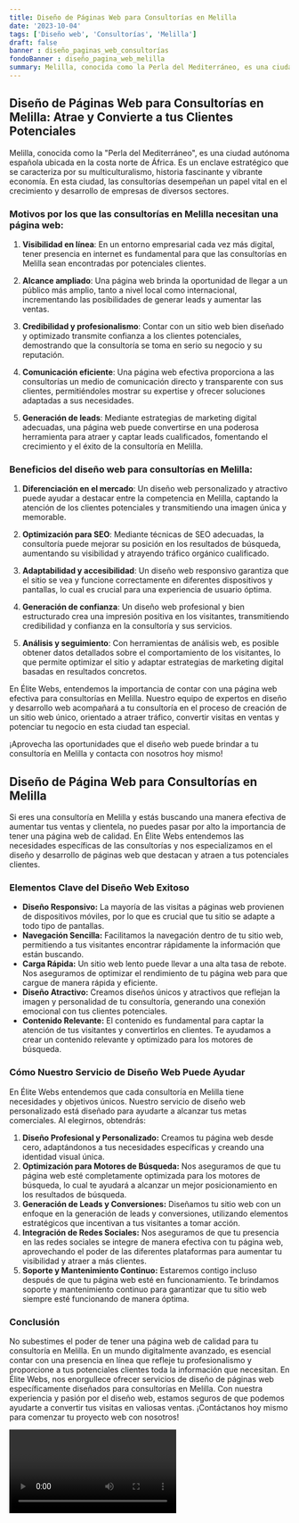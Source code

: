 ```yaml
---
title: Diseño de Páginas Web para Consultorías en Melilla
date: '2023-10-04'
tags: ['Diseño web', 'Consultorías', 'Melilla']
draft: false
banner : diseño_paginas_web_consultorías
fondoBanner : diseño_pagina_web_melilla
summary: Melilla, conocida como la Perla del Mediterráneo, es una ciudad autónoma española ubicada en la costa norte de África. Es un enclave estratégico que se caracteriza por su multiculturalismo, historia fascinante y vibrante economía. En esta ciudad, las consultorías desempeñan un papel vital en el crecimiento y desarrollo de empresas de diversos sectores.
---
```


## Diseño de Páginas Web para Consultorías en Melilla: Atrae y Convierte a tus Clientes Potenciales

Melilla, conocida como la "Perla del Mediterráneo", es una ciudad autónoma española ubicada en la costa norte de África. Es un enclave estratégico que se caracteriza por su multiculturalismo, historia fascinante y vibrante economía. En esta ciudad, las consultorías desempeñan un papel vital en el crecimiento y desarrollo de empresas de diversos sectores.

### Motivos por los que las consultorías en Melilla necesitan una página web:

1. **Visibilidad en línea**: En un entorno empresarial cada vez más digital, tener presencia en internet es fundamental para que las consultorías en Melilla sean encontradas por potenciales clientes.

2. **Alcance ampliado**: Una página web brinda la oportunidad de llegar a un público más amplio, tanto a nivel local como internacional, incrementando las posibilidades de generar leads y aumentar las ventas.

3. **Credibilidad y profesionalismo**: Contar con un sitio web bien diseñado y optimizado transmite confianza a los clientes potenciales, demostrando que la consultoría se toma en serio su negocio y su reputación.

4. **Comunicación eficiente**: Una página web efectiva proporciona a las consultorías un medio de comunicación directo y transparente con sus clientes, permitiéndoles mostrar su expertise y ofrecer soluciones adaptadas a sus necesidades.

5. **Generación de leads**: Mediante estrategias de marketing digital adecuadas, una página web puede convertirse en una poderosa herramienta para atraer y captar leads cualificados, fomentando el crecimiento y el éxito de la consultoría en Melilla.

### Beneficios del diseño web para consultorías en Melilla:

1. **Diferenciación en el mercado**: Un diseño web personalizado y atractivo puede ayudar a destacar entre la competencia en Melilla, captando la atención de los clientes potenciales y transmitiendo una imagen única y memorable.

2. **Optimización para SEO**: Mediante técnicas de SEO adecuadas, la consultoría puede mejorar su posición en los resultados de búsqueda, aumentando su visibilidad y atrayendo tráfico orgánico cualificado.

3. **Adaptabilidad y accesibilidad**: Un diseño web responsivo garantiza que el sitio se vea y funcione correctamente en diferentes dispositivos y pantallas, lo cual es crucial para una experiencia de usuario óptima.

4. **Generación de confianza**: Un diseño web profesional y bien estructurado crea una impresión positiva en los visitantes, transmitiendo credibilidad y confianza en la consultoría y sus servicios.

5. **Análisis y seguimiento**: Con herramientas de análisis web, es posible obtener datos detallados sobre el comportamiento de los visitantes, lo que permite optimizar el sitio y adaptar estrategias de marketing digital basadas en resultados concretos.

En Élite Webs, entendemos la importancia de contar con una página web efectiva para consultorías en Melilla. Nuestro equipo de expertos en diseño y desarrollo web acompañará a tu consultoría en el proceso de creación de un sitio web único, orientado a atraer tráfico, convertir visitas en ventas y potenciar tu negocio en esta ciudad tan especial.

¡Aprovecha las oportunidades que el diseño web puede brindar a tu consultoría en Melilla y contacta con nosotros hoy mismo!

<GifSeo />

<Cta />

## **Diseño de Página Web para Consultorías en Melilla**

Si eres una consultoría en Melilla y estás buscando una manera efectiva de aumentar tus ventas y clientela, no puedes pasar por alto la importancia de tener una página web de calidad. En Élite Webs entendemos las necesidades específicas de las consultorías y nos especializamos en el diseño y desarrollo de páginas web que destacan y atraen a tus potenciales clientes.

### **Elementos Clave del Diseño Web Exitoso**

- **Diseño Responsivo:** La mayoría de las visitas a páginas web provienen de dispositivos móviles, por lo que es crucial que tu sitio se adapte a todo tipo de pantallas.
- **Navegación Sencilla:** Facilitamos la navegación dentro de tu sitio web, permitiendo a tus visitantes encontrar rápidamente la información que están buscando.
- **Carga Rápida:** Un sitio web lento puede llevar a una alta tasa de rebote. Nos aseguramos de optimizar el rendimiento de tu página web para que cargue de manera rápida y eficiente.
- **Diseño Atractivo:** Creamos diseños únicos y atractivos que reflejan la imagen y personalidad de tu consultoría, generando una conexión emocional con tus clientes potenciales.
- **Contenido Relevante:** El contenido es fundamental para captar la atención de tus visitantes y convertirlos en clientes. Te ayudamos a crear un contenido relevante y optimizado para los motores de búsqueda.

### **Cómo Nuestro Servicio de Diseño Web Puede Ayudar**

En Élite Webs entendemos que cada consultoría en Melilla tiene necesidades y objetivos únicos. Nuestro servicio de diseño web personalizado está diseñado para ayudarte a alcanzar tus metas comerciales. Al elegirnos, obtendrás:

1. **Diseño Profesional y Personalizado:** Creamos tu página web desde cero, adaptándonos a tus necesidades específicas y creando una identidad visual única.
2. **Optimización para Motores de Búsqueda:** Nos aseguramos de que tu página web esté completamente optimizada para los motores de búsqueda, lo cual te ayudará a alcanzar un mejor posicionamiento en los resultados de búsqueda.
3. **Generación de Leads y Conversiones:** Diseñamos tu sitio web con un enfoque en la generación de leads y conversiones, utilizando elementos estratégicos que incentivan a tus visitantes a tomar acción.
4. **Integración de Redes Sociales:** Nos aseguramos de que tu presencia en las redes sociales se integre de manera efectiva con tu página web, aprovechando el poder de las diferentes plataformas para aumentar tu visibilidad y atraer a más clientes.
5. **Soporte y Mantenimiento Continuo:** Estaremos contigo incluso después de que tu página web esté en funcionamiento. Te brindamos soporte y mantenimiento continuo para garantizar que tu sitio web siempre esté funcionando de manera óptima.

### **Conclusión**

No subestimes el poder de tener una página web de calidad para tu consultoría en Melilla. En un mundo digitalmente avanzado, es esencial contar con una presencia en línea que refleje tu profesionalismo y proporcione a tus potenciales clientes toda la información que necesitan. En Élite Webs, nos enorgullece ofrecer servicios de diseño de páginas web específicamente diseñados para consultorías en Melilla. Con nuestra experiencia y pasión por el diseño web, estamos seguros de que podemos ayudarte a convertir tus visitas en valiosas ventas. ¡Contáctanos hoy mismo para comenzar tu proyecto web con nosotros!

<Video />

<CtaBot job='Consultorías' city='Melilla'/>

<Gmaps query='Melilla+españa+maps' />